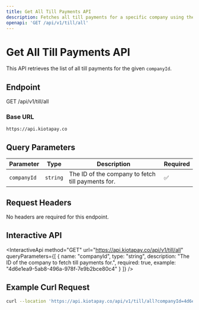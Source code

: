 ```yaml
---
title: Get All Till Payments API
description: Fetches all till payments for a specific company using the `companyId`.
openapi: 'GET /api/v1/till/all'
---
```


# Get All Till Payments API

This API retrieves the list of all till payments for the given `companyId`.

## Endpoint

GET /api/v1/till/all


### Base URL

`https://api.kiotapay.co`

## Query Parameters

| Parameter   | Type     | Description                         | Required |
|-------------|----------|-------------------------------------|----------|
| `companyId` | `string` | The ID of the company to fetch till payments for. | ✅       |

## Request Headers

No headers are required for this endpoint.

## Interactive API

<InteractiveApi
  method="GET"
  url="https://api.kiotapay.co/api/v1/till/all"
  queryParameters={[
    {
      name: "companyId",
      type: "string",
      description: "The ID of the company to fetch till payments for.",
      required: true,
      example: "4d6e1ea9-5ab8-496a-978f-7e9b2bce80c4"
    }
  ]}
/>

## Example Curl Request

```bash
curl --location 'https://api.kiotapay.co/api/v1/till/all?companyId=4d6e1ea9-5ab8-496a-978f-7e9b2bce80c4'
